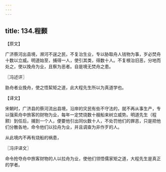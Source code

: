 ```yaml
---
---
---
```

title: 134.程颢
---



【原文】

广济蔡河出县境，濒河不逞之民，不复治生业，专以胁取舟人钱物为事，岁必焚舟十数以立威。明道始至，捕得一人，使引其类，得数十人。不复根治旧恶，分地而处之，使以挽舟为业，且察为恶者。自是境无焚舟之患。

〖冯述评〗

胁舟者业挽舟，使之悟絜矩之道，此大程先生所以为真道学也。

【译文】

宋朝时，广济县的蔡河流出县境，沿岸的灾民有些不守法的，就不再从事生产，专以强索舟中旅客的财物为业，每年一定焚烧数十艘船来树立威势。明道先生（程颢）到任后，捕到一个人，便要他引出同伙数十人，不处罚他们的罪恶，只是把他们分散各地，命令他们以拉舟为业，并且调查为非作歹的人。

从此境内不再有烧船的祸患，

〖冯评译文〗

命令抢夺舟中旅客财物的人以拉舟为业，使他们领悟儒家矩之道，大程先生是真正的学者。
